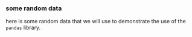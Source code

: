 ### some random data
here is some random data that we will use to demonstrate the use of the `pandas` library.
